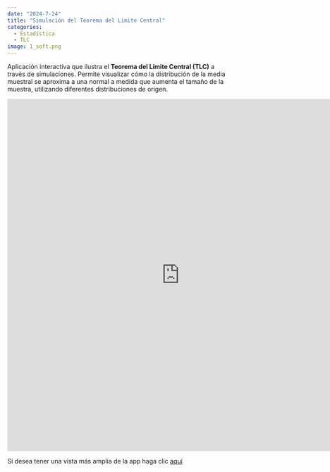 ```yaml
---
date: "2024-7-24"
title: "Simulación del Teorema del Limite Central"
categories:
  - Estadística
  - TLC
image: 1_soft.png
---
```



Aplicación interactiva que ilustra el **Teorema del Límite Central (TLC)** a través de simulaciones. Permite visualizar cómo la distribución de la media muestral se aproxima a una normal a medida que aumenta el tamaño de la muestra, utilizando diferentes distribuciones de origen.


::: {.callout-note title="Simulación TLC"}  
  <embed type="text/html" src="https://9t0pdl-jaironkevin.shinyapps.io/Simulacion_TLC/" width="780" height="800">
:::

Si desea tener una vista más amplia de la app haga clic [aquí](https://9t0pdl-jaironkevin.shinyapps.io/Simulacion_TLC/)



